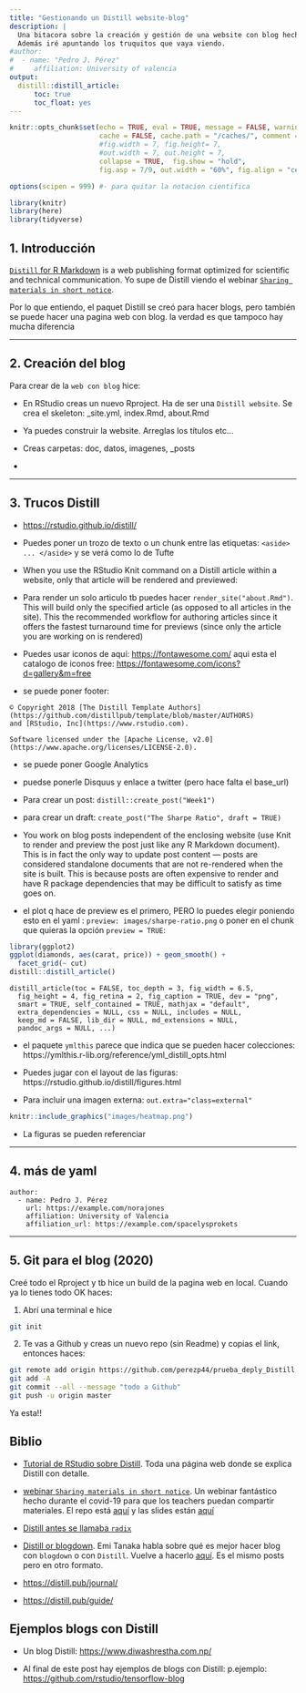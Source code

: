 ```yaml
---
title: "Gestionando un Distill website-blog"
description: |
  Una bitacora sobre la creación y gestión de una website con blog hecha con Distill <br>
  Además iré apuntando los truquitos que vaya viendo.
#author: 
#  - name: "Pedro J. Pérez"
#     affiliation: University of valencia
output:
  distill::distill_article:
      toc: true
      toc_float: yes
---
```





```r
knitr::opts_chunk$set(echo = TRUE, eval = TRUE, message = FALSE, warning = FALSE, 
                      cache = FALSE, cache.path = "/caches/", comment = "#>",
                      #fig.width = 7, fig.height= 7,   
                      #out.width = 7, out.height = 7,
                      collapse = TRUE,  fig.show = "hold",
                      fig.asp = 7/9, out.width = "60%", fig.align = "center")
```



```r
options(scipen = 999) #- para quitar la notacion cientifica
```

```r
library(knitr)
library(here)
library(tidyverse)
```



## 1. Introducción

[`Distill` for R Markdown](https://rstudio.github.io/distill/) is a web publishing format optimized for scientific and technical communication. Yo supe de Distill viendo el webinar [`Sharing materials in short notice`](https://resources.rstudio.com/webinars/sharing-on-short-notice-how-to-get-your-materials-online-with-r-markdown). 

Por lo que entiendo, el paquet Distill se creó para hacer blogs, pero también se puede hacer una pagina web con blog. la verdad es que tampoco hay mucha diferencia


-----------------------
  
## 2. Creación del blog

Para crear de la `web con blog` hice:

- En RStudio creas un nuevo Rproject. Ha de ser una `Distill website`. Se crea el skeleton: _site.yml, index.Rmd, about.Rmd

- Ya puedes construir la website. Arreglas los títulos etc...

- Creas carpetas: doc, datos, imagenes, _posts

- 

  


-----------------------

## 3. Trucos Distill


- <https://rstudio.github.io/distill/>


- Puedes poner un trozo de texto o un chunk entre las etiquetas: `<aside> ... </aside>` y se verá como lo de Tufte  

- When you use the RStudio Knit command on a Distill article within a website, only that article will be rendered and previewed:

- Para render un solo articulo tb puedes hacer `render_site("about.Rmd")`. This will build only the specified article (as opposed to all articles in the site). This the recommended workflow for authoring articles since it offers the fastest turnaround time for previews (since only the article you are working on is rendered)

- Puedes usar iconos de aquí: <https://fontawesome.com/>   aqui esta el catalogo de iconos free: <https://fontawesome.com/icons?d=gallery&m=free>


- se puede poner footer:

```
© Copyright 2018 [The Distill Template Authors]
(https://github.com/distillpub/template/blob/master/AUTHORS) 
and [RStudio, Inc](https://www.rstudio.com).

Software licensed under the [Apache License, v2.0]
(https://www.apache.org/licenses/LICENSE-2.0).
```


- se puede poner Google Analytics

- puedse ponerle Disquus y enlace a twitter (pero hace falta el base_url)

- Para crear un post: `distill::create_post("Week1")`

- para crear un draft: `create_post("The Sharpe Ratio", draft = TRUE)`

- You work on blog posts independent of the enclosing website (use Knit to render and preview the post just like any R Markdown document). This is in fact the only way to update post content — posts are considered standalone documents that are not re-rendered when the site is built. This is because posts are often expensive to render and have R package dependencies that may be difficult to satisfy as time goes on.

- el plot q hace de preview es el primero, PERO lo puedes elegir poniendo esto en el yaml : `preview: images/sharpe-ratio.png` o poner en el chunk que quieras la opción `preview = TRUE`:

```r
library(ggplot2)
ggplot(diamonds, aes(carat, price)) + geom_smooth() +
  facet_grid(~ cut)
distill::distill_article()
```




```
distill_article(toc = FALSE, toc_depth = 3, fig_width = 6.5,
  fig_height = 4, fig_retina = 2, fig_caption = TRUE, dev = "png",
  smart = TRUE, self_contained = TRUE, mathjax = "default",
  extra_dependencies = NULL, css = NULL, includes = NULL,
  keep_md = FALSE, lib_dir = NULL, md_extensions = NULL,
  pandoc_args = NULL, ...)
```



- el paquete `ymlthis` parece que indica que se pueden hacer colecciones: https://ymlthis.r-lib.org/reference/yml_distill_opts.html




- Puedes jugar con el layout de las figuras: https://rstudio.github.io/distill/figures.html

- Para incluir una imagen externa: `out.extra="class=external"`

```r
knitr::include_graphics("images/heatmap.png")
```

- La figuras se pueden referenciar

-----------------------------


## 4. más de yaml


```
author:
  - name: Pedro J. Pérez
    url: https://example.com/norajones
    affiliation: University of Valencia
    affiliation_url: https://example.com/spacelysprokets
```



------------------------------


## 5. Git para el blog (2020)

Creé todo el Rproject y tb hice un build de la pagina web en local. Cuando ya lo tienes todo OK haces: 

1. Abrí una terminal e hice

```bash
git init
```

2. Te vas a Github y creas un nuevo repo (sin Readme) y copias el link, entonces haces:


```bash
git remote add origin https://github.com/perezp44/prueba_deply_Distill.git
git add -A
git commit --all --message "todo a Github"
git push -u origin master
```


Ya esta!!


##  Biblio


- [Tutorial de RStudio sobre Distill](https://rstudio.github.io/distill/website.html). Toda una página web donde se explica Distill con detalle.

- [webinar `Sharing materials in short notice`](https://resources.rstudio.com/webinars/sharing-on-short-notice-how-to-get-your-materials-online-with-r-markdown). Un webinar fantástico hecho durante el covid-19 para que los teachers puedan compartir materiales. El repo está [aquí](https://github.com/rstudio-education/sharing-short-notice)  y las slides están [aquí](https://rstudio-education.github.io/sharing-short-notice/#1)

- [Distill antes se llamaba `radix`](https://blog.rstudio.com/2018/09/19/radix-for-r-markdown/)

- [Distill or blogdown](https://emitanaka.rbind.io/post/scientific-and-technical-blogging-radix-vs-blogdown-remix/). Emi Tanaka habla sobre qué es mejor hacer blog con `blogdown` o con `Distill`. Vuelve a hacerlo [aquí](https://emitanaka.org/r/posts/2018-12-12-scientific-and-technical-blogging-radix-vs-blogdown/). Es el mismo posts pero en otro formato.

- <https://distill.pub/journal/>

- <https://distill.pub/guide/>



## Ejemplos blogs con Distill

- Un blog Distill: <https://www.diwashrestha.com.np/>

- Al final de este post hay ejemplos de blogs con Distill: p.ejemplo: <https://github.com/rstudio/tensorflow-blog>



